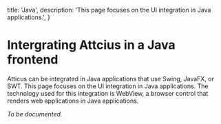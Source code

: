   title: 'Java',
  description:
    'This page focuses on the UI integration in Java applications.',
}

# Intergrating Attcius in a Java frontend

Atticus can be integrated in Java applications that use Swing, JavaFX, or SWT. This page focuses on the UI integration in Java applications. The technology used for this integration is WebView, a browser control that renders web applications in Java applications.

*To be documented.*
